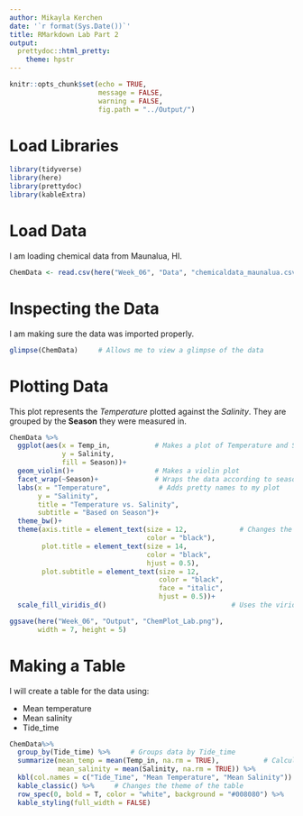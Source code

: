 ```yaml
---
author: Mikayla Kerchen
date: '`r format(Sys.Date())`'
title: RMarkdown Lab Part 2
output:
  prettydoc::html_pretty:
    theme: hpstr
---
```


```r
knitr::opts_chunk$set(echo = TRUE,
                      message = FALSE,
                      warning = FALSE,
                      fig.path = "../Output/")
```

# Load Libraries

```r
library(tidyverse)
library(here)
library(prettydoc)
library(kableExtra)
```

# Load Data

I am loading chemical data from Maunalua, HI.

```r
ChemData <- read.csv(here("Week_06", "Data", "chemicaldata_maunalua.csv"))  # Loads in the data

```

# Inspecting the Data

I am making sure the data was imported properly.

```r
glimpse(ChemData)     # Allows me to view a glimpse of the data
```

# Plotting Data

This plot represents the *Temperature* plotted against the *Salinity*. They are grouped by the **Season** they were measured in.

```r
ChemData %>%
  ggplot(aes(x = Temp_in,           # Makes a plot of Temperature and Salinity grouped by Season
             y = Salinity,
             fill = Season))+
  geom_violin()+                    # Makes a violin plot
  facet_wrap(~Season)+              # Wraps the data according to season
  labs(x = "Temperature",            # Adds pretty names to my plot
       y = "Salinity",
       title = "Temperature vs. Salinity",
       subtitle = "Based on Season")+
  theme_bw()+
  theme(axis.title = element_text(size = 12,             # Changes the size, color, face, and horizontal adjustment of the plot
                                  color = "black"),
        plot.title = element_text(size = 14,
                                  color = "black",
                                  hjust = 0.5),
        plot.subtitle = element_text(size = 12,
                                     color = "black",
                                     face = "italic",
                                     hjust = 0.5))+
  scale_fill_viridis_d()                               # Uses the viridis color pallete 

ggsave(here("Week_06", "Output", "ChemPlot_Lab.png"),
       width = 7, height = 5)
```

# Making a Table

I will create a table for the data using:

-   Mean temperature
-   Mean salinity
-   Tide_time

```r
ChemData%>%
  group_by(Tide_time) %>%     # Groups data by Tide_time
  summarize(mean_temp = mean(Temp_in, na.rm = TRUE),           # Calculates the mean of the temperature and salinity
            mean_salinity = mean(Salinity, na.rm = TRUE)) %>%
  kbl(col.names = c("Tide_Time", "Mean Temperature", "Mean Salinity")) %>% # Makes it a kable table and adds column names
  kable_classic() %>%     # Changes the theme of the table
  row_spec(0, bold = T, color = "white", background = "#008080") %>%   # Changes the text, font, color, and background
  kable_styling(full_width = FALSE)
```
